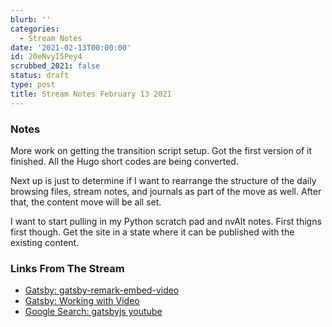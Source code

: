 ```yaml
---
blurb: ''
categories:
  - Stream Notes
date: '2021-02-13T00:00:00'
id: 20eNvyI5Pey4
scrubbed_2021: false
status: draft
type: post
title: Stream Notes February 13 2021
---
```


### Notes

More work on getting the transition script setup. Got the first version of it finished. All the Hugo short codes are being converted. 

Next up is just to determine if I want to rearrange the structure of the daily browsing files, stream notes, and journals as part of the move as well. After that, the content move will be all set. 

I want to start pulling in my Python scratch pad and nvAlt notes. First thigns first though. Get the site in a state where it can be published with the existing content.

### Links From The Stream

- [Gatsby: gatsby-remark-embed-video](https://www.gatsbyjs.com/plugins/gatsby-remark-embed-video/?=video)
- [Gatsby: Working with Video](https://www.gatsbyjs.com/docs/how-to/images-and-media/working-with-video/)
- [Google Search: gatsbyjs youtube](https://www.google.com/search?newwindow=1&client=safari&rls=en&ei=-XsoYMjXHseMwbkP_omg8Ao&q=gatsbyjs+youtube&oq=gatsbyjs+youtube&gs_lcp=Cgdnd3Mtd2l6EAMyAggAOgcIABCwAxBDOgcIABBHELADOgQIABANOgYIABAHEB46BggAEA0QHjoICAAQDRAFEB5Q3ilYzypg9ixoAXACeACAAeEBiAHxApIBBTIuMC4xmAEAoAEBqgEHZ3dzLXdpesgBCsABAQ&sclient=gws-wiz&ved=0ahUKEwiIuM_tm-juAhVHRjABHf4ECK4Q4dUDCAw&uact=5)
